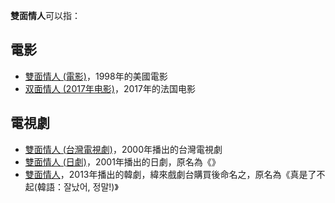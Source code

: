 '''雙面情人'''可以指：

== 電影 ==
*[[雙面情人_(電影)|雙面情人 (電影)]]，1998年的美國電影
*[[双面情人_(2017年电影)|双面情人 (2017年电影)]]，2017年的法国电影

== 電視劇 ==
*[[雙面情人_(台灣電視劇)|雙面情人 (台灣電視劇)]]，2000年播出的台灣電視劇
*[[雙面情人_(日劇)|雙面情人 (日劇)]]，2001年播出的日劇，原名為《{{lang|ja|FACE〜見知らぬ恋人〜}}》
*[[真是了不起|雙面情人]]，2013年播出的韓劇，緯來戲劇台購買後命名之，原名為《真是了不起(韓語：잘났어, 정말!)》

{{disambig|S雙|Cat=四字作品消歧義}}